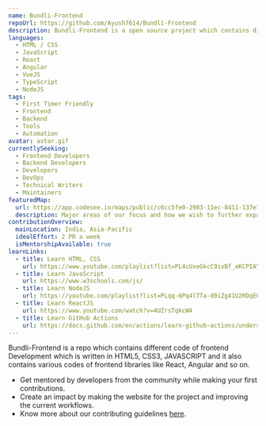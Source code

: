 ```yaml
---
name: Bundli-Frontend
repoUrl: https://github.com/Ayush7614/Bundli-Frontend
description: Bundli-Frontend is a open source project which contains different code of frontend Development with HTML, CSS, JS, REACT, ANGULAR and APIs etc. which makes your life easier for learning frontend and make your interest more in frontend.
languages:
  - HTML / CSS
  - JavaScript
  - React
  - Angular
  - VueJS  
  - TypeScript
  - NodeJS
tags:
  - First Timer Friendly
  - Frontend
  - Backend
  - Tools
  - Automation
avatar: avtar.gif
currentlySeeking:
  - Frontend Developers
  - Backend Developers
  - Developers
  - DevOps
  - Technical Writers
  - Maintainers
featuredMap:
  url: https://app.codesee.io/maps/public/c6cc5fe0-2983-11ec-8411-137e7a8331b4
  description: Major areas of our focus and how we wish to further expand on the same.
contributionOverview:
  mainLocation: India, Asia-Pacific
  idealEffort: 2 PR a week
  isMentorshipAvailable: true
learnLinks:
  - title: Learn HTML, CSS
    url: https://www.youtube.com/playlist?list=PL4cUxeGkcC9ivBf_eKCPIAYXWzLlPAm6G
  - title: Learn JavaScript
    url: https://www.w3schools.com/js/
  - title: Learn NodeJS
    url: https://youtube.com/playlist?list=PLqq-6Pq4lTTa-d0iZg41U2RDqECol9C5B
  - title: Learn ReactJS
    url: https://www.youtube.com/watch?v=4UZrsTqkcW4
  - title: Learn GitHub Actions
    url: https://docs.github.com/en/actions/learn-github-actions/understanding-github-actions
---
```


<Overview>

Bundli-Frontend is a repo which contains different code of frontend Development which is written in HTML5, CSS3, JAVASCRIPT and it also contains various codes of frontend libraries like React, Angular and so on.

</Overview>

<Contributing>

- Get mentored by developers from the community while making your first contributions.
- Create an impact by making the website for the project and improving the current workflows.
- Know more about our contributing guidelines [here](https://github.com/Ayush7614/Bundli-Frontend/blob/main/CONTRIBUTING.md).

</Contributing>
